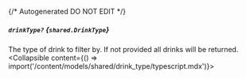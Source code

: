 {/* Autogenerated DO NOT EDIT  */}

##### `drinkType?` *{`shared.DrinkType`}*
The type of drink to filter by. If not provided all drinks will be returned.
<Collapsible content={() => import('/content/models/shared/drink_type/typescript.mdx')}>
</Collapsible>

